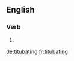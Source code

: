 
==English==

===Verb===
{{head|en}}

# {{present participle of|titubate}}

[[de:titubating]]
[[fr:titubating]]